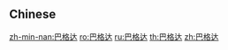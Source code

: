 {{also|巴格達}}
==Chinese==
{{zh-see|巴格達}}

[[zh-min-nan:巴格达]]
[[ro:巴格达]]
[[ru:巴格达]]
[[th:巴格达]]
[[zh:巴格达]]